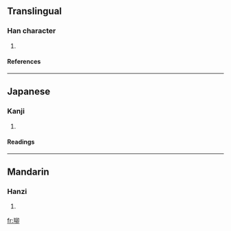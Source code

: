 ==Translingual==
===Han character===
{{Han char|rn=96|rad=玉|as=05|sn=9|four=1712<sub>0</sub>|canj=一土竹竹中 (MGHHL)}}
# {{defn|Han|sort=玉05}}
====References====
{{Han ref|kx=0730.010|dkj=20918|dj=1141.140|hdz=21108.060|uh=73CB|ud=29643|bh=CFD6|bd=53206}}

----
==Japanese==
===Kanji===
{{ja-kanji|grade=|rs=玉05}}
# {{defn|Japanese}} 
====Readings====
{{ja-readings|on=[[りゅう]] (ryū), [[る]] (ru)|kun=[[いし]] (ishi)}}

----
==Mandarin==
===Hanzi===
{{cmn-hanzi|pin=[[liǔ]] ([[liu3]])|wg=liu<sup>3</sup>}}
# {{defn|Mandarin}}

[[fr:珋]]